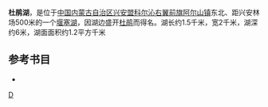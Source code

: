 '''杜鹃湖'''，是位于[[中国|中国]][[内蒙古自治区|内蒙古自治区]][[兴安盟|兴安盟]][[科尔沁右翼前旗|科尔沁右翼前旗]][[阿尔山镇|阿尔山镇]]东北、距兴安林场500米的一个[[堰塞湖|堰塞湖]]，因湖边盛开[[杜鹃|杜鹃]]而得名。湖长约1.5千米，宽2千米，湖深约6米，湖面面积约1.2平方千米
== 参考书目 ==
*{{cite book|author=牧寒 |title=《内蒙古湖泊》 |year=2003 |publisher=内蒙古人民出版社 |isbn=9787204039883  }}
{{内蒙古小作品}}

[[分类:科尔沁右翼前旗湖泊|D]]